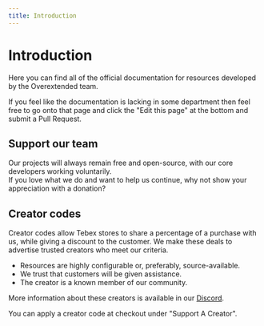```yaml
---
title: Introduction
---
```



# Introduction

Here you can find all of the official documentation for resources developed by the Overextended team.

If you feel like the documentation is lacking in some department then feel free to go onto that page and click the "Edit this page" at the bottom and submit a Pull Request.

## Support our team

Our projects will always remain free and open-source, with our core developers working voluntarily.  
If you love what we do and want to help us continue, why not show your appreciation with a donation?

<div className="mt-2 flex flex-wrap justify-evenly gap-4">
  <DonateLink image="https://avatars.githubusercontent.com/u/65407488?v=4" name="Linden" kofiName="thelindat" />
  <DonateLink image="https://avatars.githubusercontent.com/u/39926192?v=4" name="Luke" kofiName="lukewastaken" />
  <DonateLink image="https://avatars.githubusercontent.com/u/31368547?v=4" name="DokaDoka" kofiName="dokadoka" />
</div>

## Creator codes

Creator codes allow Tebex stores to share a percentage of a purchase with us, while giving a discount to the customer. We make these deals to advertise trusted creators who meet our criteria.

- Resources are highly configurable or, preferably, source-available.
- We trust that customers will be given assistance.
- The creator is a known member of our community.

More information about these creators is available in our [Discord](https://discord.com/channels/813030955598086174/1028912864389496903).

<CreatorCodes>
  <CreatorCode storeName="Andyyy" storeLink="https://andyyy.tebex.io/" code="ox20" percentOff={20} storeImage="https://media.discordapp.net/attachments/1119447704888672347/1119447705056460860/f4d4a06ecaad47aa93d504e99a60ba78a2735d13.png?ex=65e2896b&is=65d0146b&hm=c8bbbca1a4bac82d96212b1d603c8c9c4324e63c8b580348eee165a1a32ebb8a&"/>
  <CreatorCode storeName="Berkie's Workshop" storeLink="https://berkie.tebex.io/" code="ox10" percentOff={10} storeImage="https://media.discordapp.net/attachments/1119198315259629658/1203953140983009302/d324e3485ae44f14556afd307467c9391c81e8ba.png?ex=65e56cbd&is=65d2f7bd&hm=4e37301bd50e3da0045d2edd8017bfdc723d26311d797ea7cdad5c458b044746&"/>
  <CreatorCode storeName="Dolu Mods" storeLink="https://dolu.tebex.io/" code="overextended" percentOff={15} storeImage="https://media.discordapp.net/attachments/1028915320817197076/1028915321005932585/unknown.png?ex=65e56890&is=65d2f390&hm=0480551e03d4604b5e7b0ad5e012d61fe4d746843e37f0bc7af265649495f772&"/>
  <CreatorCode storeName="Electus Scripts" storeLink="https://store.electus-scripts.com/" code="ox10" percentOff={10} storeImage="https://media.discordapp.net/attachments/1028916002584547348/1028916002739736628/unknown.png?ex=65e56933&is=65d2f433&hm=0d28b446a0a74eafa5fea55474c283ee127ebe67259962bdb66c9ca91a930bf2&"/>
  <CreatorCode storeName="Loaf Scripts" storeLink="https://store.loaf-scripts.com/" code="ox10" percentOff={10} storeImage="https://cdn.discordapp.com/attachments/1028913316640325732/1028913316740997120/unknown.png?ex=65e566b2&is=65d2f1b2&hm=21066deeb50b621feb956b164e8a7f02637f18ee4e2b4f6f52484bacfe74fbea&"/>
  <CreatorCode storeName="OT Studios" storeLink="https://store.otstudios.net/ox" code="ox10" percentOff={10} storeImage="https://cdn.discordapp.com/attachments/1203967482201640960/1211019507007488050/OTSLogo1d.png?ex=65ecacce&is=65da37ce&hm=9ea65307c36cf61ef8154348f4515fb2946ee1387a136138e44383ac2307f2e0&"/>
  <CreatorCode storeName="Pickle Mods" storeLink="https://store.picklemods.com/" code="ox30" percentOff={30} storeImage="https://cdn.discordapp.com/attachments/1203967482201640960/1210304750457847808/logo2.png?ex=65ea1322&is=65d79e22&hm=204fd986f59c026db9a1e917f0fe1697af18da96c3ecef4c9f57c5ed2f80a681&"/>
  <CreatorCode storeName="rcore" storeLink="https://store.rcore.cz/" code="ox10" percentOff={10} storeImage="https://media.discordapp.net/attachments/1139497471660269578/1204037718393233488/rcore.png?ex=65e5bb82&is=65d34682&hm=7625404cc40d737e8552c614a2a3b2c02ed6e7417e0a040ba01e0fbcaa2f352d&"/>
  <CreatorCode storeName="Roleplay inventory icons" storeLink="https://pixel-art-roleplay-inventory-i.tebex.io/" code="ox10" percentOff={10} storeImage="https://media.discordapp.net/attachments/1204581305430315018/1204683425932378143/artworkInventory.gif?ex=65e814de&is=65d59fde&hm=c702e55c43930c2322b78ee40eb1dcad759f34c30ea11e301c74b11a937098ac&"/>
  <CreatorCode storeName="Renewed Scripts" storeLink="https://renewed.tebex.io/" code="ox15" percentOff={15} storeImage="https://media.discordapp.net/attachments/1203943581966929930/1203943582411792394/9a7d15408011ae470b767fa41a8abaced7370574.png?ex=65e563d6&is=65d2eed6&hm=05a659e8b9fbc342b419550c402c295412f26a65972999d9c1557beabeaebcc2&"/>
  <CreatorCode storeName="Wasabi Scripts" storeLink="https://store.wasabiscripts.com/" code="OX20" percentOff={20} storeImage="https://cdn.discordapp.com/attachments/1064592074936176831/1185114987627302912/wlogow.png?ex=65e17dd7&is=65cf08d7&hm=a6299e98b945f6ee2f0dbb4906690d8995db2811939aa0b69c915edc9897208c&"/>
</CreatorCodes>


You can apply a creator code at checkout under "Support A Creator".

